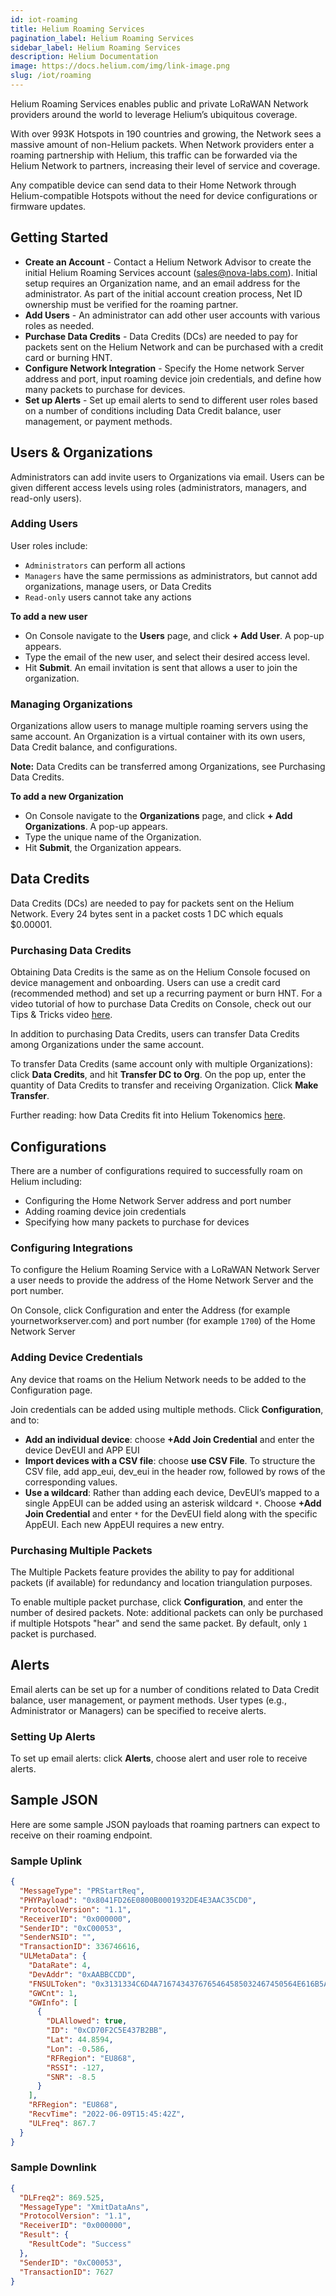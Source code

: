 ```yaml
---
id: iot-roaming
title: Helium Roaming Services
pagination_label: Helium Roaming Services
sidebar_label: Helium Roaming Services
description: Helium Documentation
image: https://docs.helium.com/img/link-image.png
slug: /iot/roaming
---
```



Helium Roaming Services enables public and private LoRaWAN Network providers around the world to
leverage Helium’s ubiquitous coverage.

With over 993K Hotspots in 190 countries and growing, the Network sees a massive amount of
non-Helium packets. When Network providers enter a roaming partnership with Helium, this traffic can
be forwarded via the Helium Network to partners, increasing their level of service and coverage.

Any compatible device can send data to their Home Network through Helium-compatible Hotspots without
the need for device configurations or firmware updates.

## Getting Started

- **Create an Account** - Contact a Helium Network Advisor to create the initial Helium Roaming
  Services account (sales@nova-labs.com). Initial setup requires an Organization name, and an email
  address for the administrator. As part of the initial account creation process, Net ID ownership
  must be verified for the roaming partner.
- **Add Users** - An administrator can add other user accounts with various roles as needed.
- **Purchase Data Credits** - Data Credits (DCs) are needed to pay for packets sent on the Helium
  Network and can be purchased with a credit card or burning HNT.
- **Configure Network Integration** - Specify the Home network Server address and port, input
  roaming device join credentials, and define how many packets to purchase for devices.
- **Set up Alerts** - Set up email alerts to send to different user roles based on a number of
  conditions including Data Credit balance, user management, or payment methods.

## Users & Organizations

Administrators can add invite users to Organizations via email. Users can be given different access
levels using roles (administrators, managers, and read-only users).

### Adding Users

User roles include:

- `Administrators` can perform all actions
- `Managers` have the same permissions as administrators, but cannot add organizations, manage
  users, or Data Credits
- `Read-only` users cannot take any actions

**To add a new user**

- On Console navigate to the **Users** page, and click **+ Add User**. A pop-up appears.
- Type the email of the new user, and select their desired access level.
- Hit **Submit**. An email invitation is sent that allows a user to join the organization.

### Managing Organizations

Organizations allow users to manage multiple roaming servers using the same account. An Organization
is a virtual container with its own users, Data Credit balance, and configurations.

**Note:** Data Credits can be transferred among Organizations, see Purchasing Data Credits.

**To add a new Organization**

- On Console navigate to the **Organizations** page, and click **+ Add Organizations**. A pop-up
  appears.
- Type the unique name of the Organization.
- Hit **Submit**, the Organization appears.

## Data Credits

Data Credits (DCs) are needed to pay for packets sent on the Helium Network. Every 24 bytes sent in
a packet costs 1 DC which equals $0.00001.

### Purchasing Data Credits

Obtaining Data Credits is the same as on the Helium Console focused on device management and
onboarding. Users can use a credit card (recommended method) and set up a recurring payment or burn
HNT. For a video tutorial of how to purchase Data Credits on Console, check out our Tips & Tricks
video [here](https://youtu.be/jyMGLymuOCE).

In addition to purchasing Data Credits, users can transfer Data Credits among Organizations under
the same account.

To transfer Data Credits (same account only with multiple Organizations): click **Data Credits**,
and hit **Transfer DC to Org**. On the pop up, enter the quantity of Data Credits to transfer and
receiving Organization. Click **Make Transfer**.

Further reading: how Data Credits fit into Helium Tokenomics
[here](/tokens/hnt-token/#data-credits-and-burn-and-mint-economics).

## Configurations

There are a number of configurations required to successfully roam on Helium including:

- Configuring the Home Network Server address and port number
- Adding roaming device join credentials
- Specifying how many packets to purchase for devices

### Configuring Integrations

To configure the Helium Roaming Service with a LoRaWAN Network Server a user needs to provide the
address of the Home Network Server and the port number.

On Console, click Configuration and enter the Address (for example yournetworkserver.com) and port
number (for example `1700`) of the Home Network Server

### Adding Device Credentials

Any device that roams on the Helium Network needs to be added to the Configuration page.

Join credentials can be added using multiple methods. Click **Configuration**, and to:

- **Add an individual device**: choose **+Add Join Credential** and enter the device DevEUI and APP
  EUI
- **Import devices with a CSV file**: choose **use CSV File**. To structure the CSV file, add
  app_eui, dev_eui in the header row, followed by rows of the corresponding values.
- **Use a wildcard**: Rather than adding each device, DevEUI’s mapped to a single AppEUI can be
  added using an asterisk wildcard `*`. Choose **+Add Join Credential** and enter `*` for the DevEUI
  field along with the specific AppEUI. Each new AppEUI requires a new entry.

### Purchasing Multiple Packets

The Multiple Packets feature provides the ability to pay for additional packets (if available) for
redundancy and location triangulation purposes.

To enable multiple packet purchase, click **Configuration**, and enter the number of desired
packets. Note: additional packets can only be purchased if multiple Hotspots "hear" and send the
same packet. By default, only `1` packet is purchased.

## Alerts

Email alerts can be set up for a number of conditions related to Data Credit balance, user
management, or payment methods. User types (e.g., Administrator or Managers) can be specified to
receive alerts.

### Setting Up Alerts

To set up email alerts: click **Alerts**, choose alert and user role to receive alerts.

## Sample JSON

Here are some sample JSON payloads that roaming partners can expect to receive on their roaming
endpoint.

### Sample Uplink

```json
{
  "MessageType": "PRStartReq",
  "PHYPayload": "0x8041FD26E0800B0001932DE4E3AAC35CD0",
  "ProtocolVersion": "1.1",
  "ReceiverID": "0x000000",
  "SenderID": "0xC00053",
  "SenderNSID": "",
  "TransactionID": 336746616,
  "ULMetaData": {
    "DataRate": 4,
    "DevAddr": "0xAABBCCDD",
    "FNSULToken": "0x3131334C6D4A7167434376765464585032467450564E616B5A5871576A7A6E4A6F76715863665A69664D745046796A666463623A45553836383A353838313637383235",
    "GWCnt": 1,
    "GWInfo": [
      {
        "DLAllowed": true,
        "ID": "0xCD70F2C5E437B2BB",
        "Lat": 44.8594,
        "Lon": -0.586,
        "RFRegion": "EU868",
        "RSSI": -127,
        "SNR": -8.5
      }
    ],
    "RFRegion": "EU868",
    "RecvTime": "2022-06-09T15:45:42Z",
    "ULFreq": 867.7
  }
}
```

### Sample Downlink

```json
{
  "DLFreq2": 869.525,
  "MessageType": "XmitDataAns",
  "ProtocolVersion": "1.1",
  "ReceiverID": "0x000000",
  "Result": {
    "ResultCode": "Success"
  },
  "SenderID": "0xC00053",
  "TransactionID": 7627
}
```
